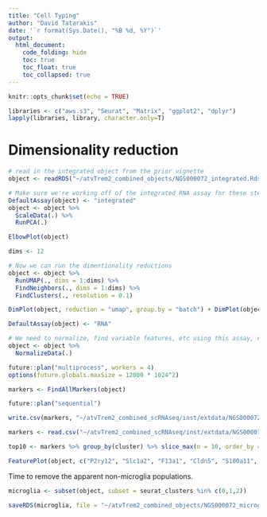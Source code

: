 ```yaml
---
title: "Cell Typing"
author: "David Tatarakis"
date: '`r format(Sys.Date(), "%B %d, %Y")`'
output:
  html_document:
    code_folding: hide
    toc: true
    toc_float: true
    toc_collapsed: true
---
```


```r
knitr::opts_chunk$set(echo = TRUE)
```

```r
libraries <- c("aws.s3", "Seurat", "Matrix", "ggplot2", "dplyr")
lapply(libraries, library, character.only=T)
```

# Dimensionality reduction
```r
# read in the integrated object from the prior vignette
object <- readRDS("~/atvTrem2_combined_objects/NGS000072_integrated.Rds")

# Make sure we're working off of the integrated RNA assay for these steps
DefaultAssay(object) <- "integrated"
object <- object %>%
  ScaleData(.) %>%
  RunPCA(.)

ElbowPlot(object)

dims <- 12

# Now we can run the dimentionality reductions
object <- object %>% 
  RunUMAP(., dims = 1:dims) %>%
  FindNeighbors(., dims = 1:dims) %>%
  FindClusters(., resolution = 0.1)
``` 


```r
DimPlot(object, reduction = "umap", group.by = "batch") + DimPlot(object)
```


```r
DefaultAssay(object) <- "RNA"

# We need to normalize, find variable features, etc using this assay, now.
object <- object %>%
  NormalizeData(.)

```

```r
future::plan("multiprocess", workers = 4)
options(future.globals.maxSize = 12000 * 1024^2)

markers <- FindAllMarkers(object)

future::plan("sequential")

write.csv(markers, "~/atvTrem2_combined_scRNAseq/inst/extdata/NGS000072_cluster_markers.csv")
```

```r
markers <- read.csv("~/atvTrem2_combined_scRNAseq/inst/extdata/NGS000072_cluster_markers.csv", row.names = 1, header = T)

top10 <- markers %>% group_by(cluster) %>% slice_max(n = 10, order_by = avg_log2FC)
```

```r
FeaturePlot(object, c("P2ry12", "Slc1a2", "F13a1", "Cldn5", "S100a11", "Atp1a2"), ncol = 3)
```

Time to remove the apparent non-microglia populations.
```r
microglia <- subset(object, subset = seurat_clusters %in% c(0,1,2))

saveRDS(microglia, file = "~/atvTrem2_combined_objects/NGS000072_microglia.Rds")
```


